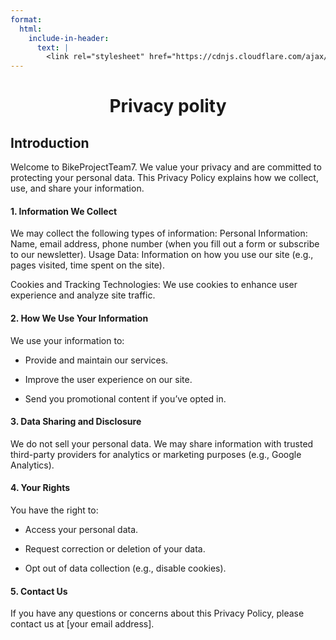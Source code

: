 ```yaml
---
format:
  html:
    include-in-header:
      text: |
        <link rel="stylesheet" href="https://cdnjs.cloudflare.com/ajax/libs/font-awesome/6.5.1/css/all.min.css">
---
```


<div style="text-align: center;">
<h1>Privacy polity <i class="fas fa-lock"></i></h1>
</div>

## Introduction

<p class = "text"> Welcome to BikeProjectTeam7. We value your privacy and are committed to protecting your personal data. This Privacy Policy explains how we collect, use, and share your information. </p>

#### 1. Information We Collect

<p class = "text"> We may collect the following types of information:
Personal Information: Name, email address, phone number (when you fill out a form or subscribe to our newsletter).
Usage Data: Information on how you use our site (e.g., pages visited, time spent on the site). </p>

<p class = "text">  Cookies and Tracking Technologies: We use cookies to enhance user experience and analyze site traffic. </p>

#### 2. How We Use Your Information

<p class = "text">  We use your information to:

- Provide and maintain our services.

- Improve the user experience on our site.

- Send you promotional content if you’ve opted in. </p>

#### 3. Data Sharing and Disclosure

<p class = "text">  We do not sell your personal data. We may share information with trusted third-party providers for analytics or marketing purposes (e.g., Google Analytics). </p>

#### 4. Your Rights

<p class = "text"> You have the right to:

- Access your personal data.

- Request correction or deletion of your data.

- Opt out of data collection (e.g., disable cookies). </p>

#### 5. Contact Us

<p class = "text"> If you have any questions or concerns about this Privacy Policy, please contact us at [your email address]. </p>

